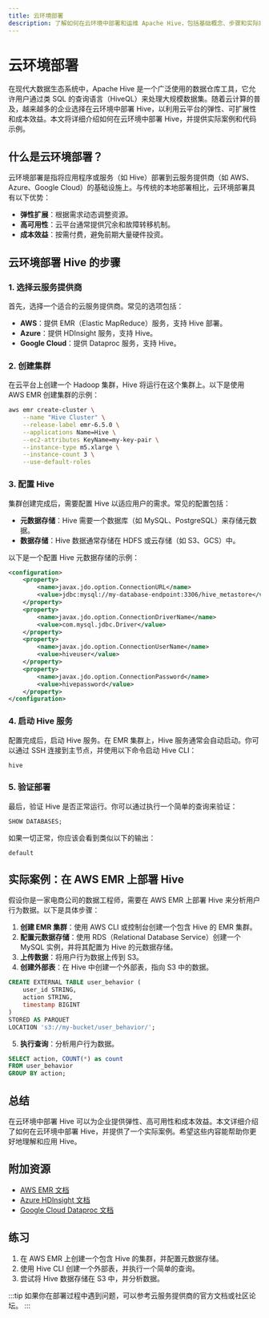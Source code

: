 ```yaml
---
title: 云环境部署
description: 了解如何在云环境中部署和运维 Apache Hive，包括基础概念、步骤和实际案例。
---
```


# 云环境部署

在现代大数据生态系统中，Apache Hive 是一个广泛使用的数据仓库工具，它允许用户通过类 SQL 的查询语言（HiveQL）来处理大规模数据集。随着云计算的普及，越来越多的企业选择在云环境中部署 Hive，以利用云平台的弹性、可扩展性和成本效益。本文将详细介绍如何在云环境中部署 Hive，并提供实际案例和代码示例。

## 什么是云环境部署？

云环境部署是指将应用程序或服务（如 Hive）部署到云服务提供商（如 AWS、Azure、Google Cloud）的基础设施上。与传统的本地部署相比，云环境部署具有以下优势：

- **弹性扩展**：根据需求动态调整资源。
- **高可用性**：云平台通常提供冗余和故障转移机制。
- **成本效益**：按需付费，避免前期大量硬件投资。

## 云环境部署 Hive 的步骤

### 1. 选择云服务提供商

首先，选择一个适合的云服务提供商。常见的选项包括：

- **AWS**：提供 EMR（Elastic MapReduce）服务，支持 Hive 部署。
- **Azure**：提供 HDInsight 服务，支持 Hive。
- **Google Cloud**：提供 Dataproc 服务，支持 Hive。

### 2. 创建集群

在云平台上创建一个 Hadoop 集群，Hive 将运行在这个集群上。以下是使用 AWS EMR 创建集群的示例：

```bash
aws emr create-cluster \
    --name "Hive Cluster" \
    --release-label emr-6.5.0 \
    --applications Name=Hive \
    --ec2-attributes KeyName=my-key-pair \
    --instance-type m5.xlarge \
    --instance-count 3 \
    --use-default-roles
```

### 3. 配置 Hive

集群创建完成后，需要配置 Hive 以适应用户的需求。常见的配置包括：

- **元数据存储**：Hive 需要一个数据库（如 MySQL、PostgreSQL）来存储元数据。
- **数据存储**：Hive 数据通常存储在 HDFS 或云存储（如 S3、GCS）中。

以下是一个配置 Hive 元数据存储的示例：

```xml
<configuration>
    <property>
        <name>javax.jdo.option.ConnectionURL</name>
        <value>jdbc:mysql://my-database-endpoint:3306/hive_metastore</value>
    </property>
    <property>
        <name>javax.jdo.option.ConnectionDriverName</name>
        <value>com.mysql.jdbc.Driver</value>
    </property>
    <property>
        <name>javax.jdo.option.ConnectionUserName</name>
        <value>hiveuser</value>
    </property>
    <property>
        <name>javax.jdo.option.ConnectionPassword</name>
        <value>hivepassword</value>
    </property>
</configuration>
```

### 4. 启动 Hive 服务

配置完成后，启动 Hive 服务。在 EMR 集群上，Hive 服务通常会自动启动。你可以通过 SSH 连接到主节点，并使用以下命令启动 Hive CLI：

```bash
hive
```

### 5. 验证部署

最后，验证 Hive 是否正常运行。你可以通过执行一个简单的查询来验证：

```sql
SHOW DATABASES;
```

如果一切正常，你应该会看到类似以下的输出：

```plaintext
default
```

## 实际案例：在 AWS EMR 上部署 Hive

假设你是一家电商公司的数据工程师，需要在 AWS EMR 上部署 Hive 来分析用户行为数据。以下是具体步骤：

1. **创建 EMR 集群**：使用 AWS CLI 或控制台创建一个包含 Hive 的 EMR 集群。
2. **配置元数据存储**：使用 RDS（Relational Database Service）创建一个 MySQL 实例，并将其配置为 Hive 的元数据存储。
3. **上传数据**：将用户行为数据上传到 S3。
4. **创建外部表**：在 Hive 中创建一个外部表，指向 S3 中的数据。

```sql
CREATE EXTERNAL TABLE user_behavior (
    user_id STRING,
    action STRING,
    timestamp BIGINT
)
STORED AS PARQUET
LOCATION 's3://my-bucket/user_behavior/';
```

5. **执行查询**：分析用户行为数据。

```sql
SELECT action, COUNT(*) as count
FROM user_behavior
GROUP BY action;
```

## 总结

在云环境中部署 Hive 可以为企业提供弹性、高可用性和成本效益。本文详细介绍了如何在云环境中部署 Hive，并提供了一个实际案例。希望这些内容能帮助你更好地理解和应用 Hive。

## 附加资源

- [AWS EMR 文档](https://aws.amazon.com/emr/)
- [Azure HDInsight 文档](https://azure.microsoft.com/en-us/services/hdinsight/)
- [Google Cloud Dataproc 文档](https://cloud.google.com/dataproc)

## 练习

1. 在 AWS EMR 上创建一个包含 Hive 的集群，并配置元数据存储。
2. 使用 Hive CLI 创建一个外部表，并执行一个简单的查询。
3. 尝试将 Hive 数据存储在 S3 中，并分析数据。

:::tip
如果你在部署过程中遇到问题，可以参考云服务提供商的官方文档或社区论坛。
:::